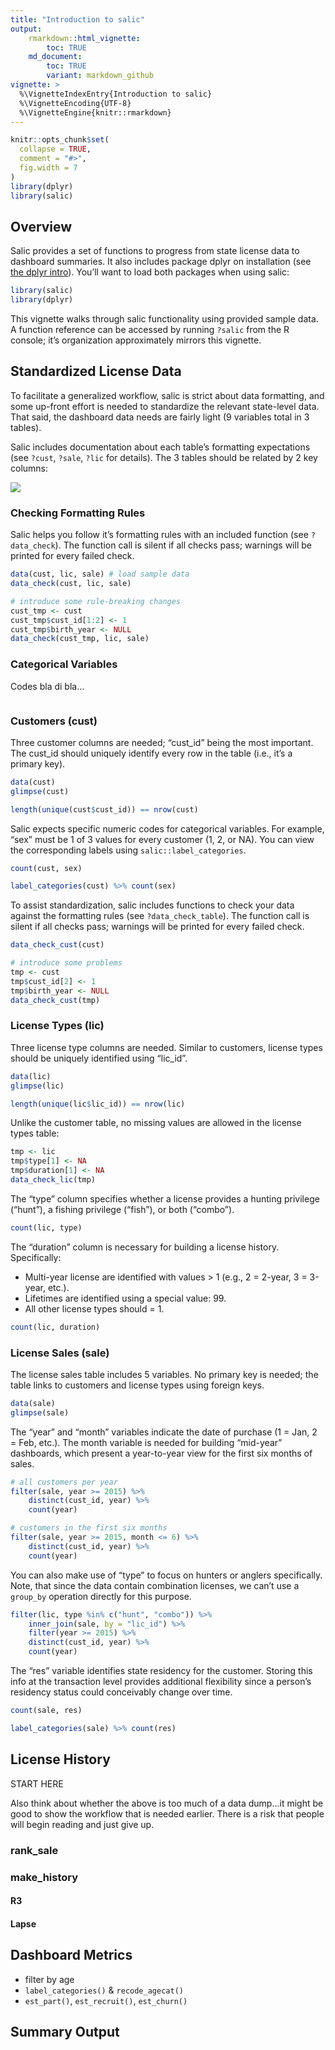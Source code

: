 ```yaml
---
title: "Introduction to salic"
output: 
    rmarkdown::html_vignette:
        toc: TRUE
    md_document:
        toc: TRUE
        variant: markdown_github
vignette: >
  %\VignetteIndexEntry{Introduction to salic}
  %\VignetteEncoding{UTF-8}
  %\VignetteEngine{knitr::rmarkdown}
---
```


```r
knitr::opts_chunk$set(
  collapse = TRUE,
  comment = "#>",
  fig.width = 7
)
library(dplyr)
library(salic)
```

## Overview

Salic provides a set of functions to progress from state license data to dashboard summaries. It also includes package dplyr on installation (see [the dplyr intro](https://dplyr.tidyverse.org/)). You'll want to load both packages when using salic:

```r
library(salic)
library(dplyr)
```

This vignette walks through salic functionality using provided sample data. A function reference
can be accessed by running `?salic` from the R console; it's organization approximately mirrors this vignette.

## Standardized License Data

To facilitate a generalized workflow, salic is strict about data formatting, and some up-front effort is needed to standardize the relevant state-level data. That said, the dashboard data needs are fairly light (9 variables total in 3 tables).

Salic includes documentation about each table's formatting expectations (see `?cust`, `?sale`, `?lic` for details). The 3 tables should be related by 2 key columns:

![](relations.png)

### Checking Formatting Rules

Salic helps you follow it's formatting rules with an included function (see `?data_check`). The function call is silent if all checks pass; warnings will be printed for every failed check.

```r
data(cust, lic, sale) # load sample data
data_check(cust, lic, sale)

# introduce some rule-breaking changes
cust_tmp <- cust
cust_tmp$cust_id[1:2] <- 1
cust_tmp$birth_year <- NULL
data_check(cust_tmp, lic, sale)
```

### Categorical Variables

Codes bla di bla...

```r

```

### Customers (cust)

Three customer columns are needed; "cust_id" being the most important. The cust_id should uniquely identify every row in the table (i.e., it's a primary key).

```r
data(cust)
glimpse(cust)

length(unique(cust$cust_id)) == nrow(cust)
```

Salic expects specific numeric codes for categorical variables. For example, "sex" must be 1 of 3 values for every customer (1, 2, or NA). You can view the corresponding labels using `salic::label_categories`.

```r
count(cust, sex)

label_categories(cust) %>% count(sex)
```

To assist standardization, salic includes functions to check your data against the formatting rules (see `?data_check_table`). The function call is silent if all checks pass; warnings will be printed for every failed check.

```r
data_check_cust(cust) 

# introduce some problems
tmp <- cust
tmp$cust_id[2] <- 1
tmp$birth_year <- NULL
data_check_cust(tmp)
```

### License Types (lic)

Three license type columns are needed. Similar to customers, license types should be uniquely identified using "lic_id".

```r
data(lic)
glimpse(lic)

length(unique(lic$lic_id)) == nrow(lic)
```

Unlike the customer table, no missing values are allowed in the license types table:

```r
tmp <- lic
tmp$type[1] <- NA
tmp$duration[1] <- NA
data_check_lic(tmp)
```

The "type" column specifies whether a license provides a hunting privilege ("hunt"), a fishing privilege ("fish"), or both ("combo").

```r
count(lic, type)
```

The "duration" column is necessary for building a license history. Specifically:

- Multi-year license are identified with values > 1 (e.g., 2 = 2-year, 3 = 3-year, etc.).
- Lifetimes are identified using a special value: 99.
- All other license types should = 1.

```r
count(lic, duration)
```

### License Sales (sale)

The license sales table includes 5 variables. No primary key is needed; the table links to customers and license types using foreign keys.

```r
data(sale)
glimpse(sale)
```

The "year" and "month" variables indicate the date of purchase (1 = Jan, 2 = Feb, etc.). The month variable is needed for building "mid-year" dashboards, which present a year-to-year view for the first six months of sales.

```r
# all customers per year
filter(sale, year >= 2015) %>%
    distinct(cust_id, year) %>% 
    count(year)

# customers in the first six months
filter(sale, year >= 2015, month <= 6) %>%
    distinct(cust_id, year) %>%
    count(year)
```

You can also make use of "type" to focus on hunters or anglers specifically. Note, that since the data contain combination licenses, we can't use a `group_by` operation directly for this purpose.

```r
filter(lic, type %in% c("hunt", "combo")) %>%
    inner_join(sale, by = "lic_id") %>%
    filter(year >= 2015) %>%
    distinct(cust_id, year) %>% 
    count(year)
```

The "res" variable identifies state residency for the customer. Storing this info at the transaction level provides additional flexibility since a person's residency status could conceivably change over time.

```r
count(sale, res)

label_categories(sale) %>% count(res)
```

## License History

START HERE

Also think about whether the above is too much of a data dump...it might be good to show the workflow that is needed earlier. There is a risk that people will begin reading and just give up.

### rank_sale


### make_history

#### R3

#### Lapse


## Dashboard Metrics

- filter by age
- `label_categories()` & `recode_agecat()`
- `est_part()`, `est_recruit()`, `est_churn()`

## Summary Output
